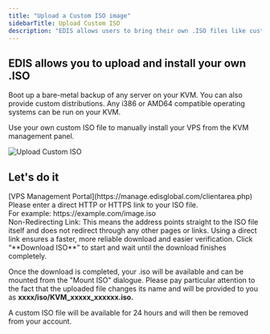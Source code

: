 ```yaml
---
title: "Upload a Custom ISO image"
sidebarTitle: Upload Custom ISO
description: "EDIS allows users to bring their own .ISO files like custom distributions, basically any i386 or AMD64 compatible operating systems or appliances."
---
```


## EDIS allows you to upload and install your own .ISO

Boot up a bare-metal backup of any server on your KVM. You can also provide custom distributions. Any i386 or AMD64 compatible operating systems can be run on your KVM.

Use your own custom ISO file to manually install your VPS from the KVM management panel.

![Upload Custom ISO](/assets/vps-upload-iso.webp)

## Let's do it

<Steps>
  <Step title="Log in to your">
    [VPS Management Portal](https://manage.edisglobal.com/clientarea.php)
  </Step>

  <Step title="Locate your VPS in the Services tab" />

  <Step title="Click &#x22;Mount ISO&#x22;..." />
  <Step title="Enter a valid (non redirecting) download URL ">
  Please enter a direct HTTP or HTTPS link to your ISO file. <br />
  For example: https://example.com/image.iso <br />
  Non-Redirecting Link: This means the address points straight to the ISO file itself and does not redirect through any other pages or links. Using a direct link ensures a faster, more reliable download and easier verification.
  </Step>
  <Step title="Process to download">
  Click “**Download ISO**” to start and wait until the download finishes completely.
  </Step>

  
</Steps>

Once the download is completed, your .iso will be available and can be mounted from the "Mount ISO" dialogue. Please pay particular attention to the fact that the uploaded file changes its name and will be provided to you as **xxxx/iso/KVM\_xxxxx\_xxxxxx.iso.**

<Note>
  A custom ISO file will be available for 24 hours and will then be removed from
  your account.
</Note>